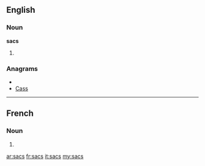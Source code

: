 ==English==

===Noun===
'''sacs'''

# {{plural of|[[sac]]}}

===Anagrams===
* {{alphagram|acss}}
* [[Cass#English|Cass]]

----

==French==

===Noun===
{{infl|fr|plural}} {{m|p}}

# {{plural of|sac|lang=fr}}

[[ar:sacs]]
[[fr:sacs]]
[[it:sacs]]
[[my:sacs]]